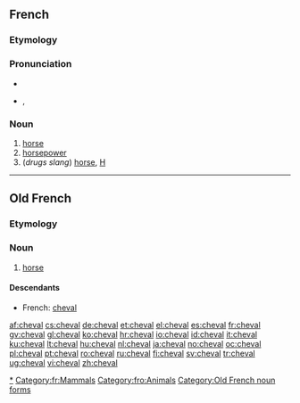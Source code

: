 ==French==

===Etymology===
{{etyl|VL.|fr}} {{term|caballus|lang=la}}

===Pronunciation===
* {{audio|Fr-un cheval-fr.ogg|audio}}
* {{IPA|/ʃǝval/|lang=fr}}, {{SAMPA|/S@.val/}}

===Noun===
{{fr-noun|m|plural=chevaux}}

# [[horse]]
# [[horsepower]]
# (''drugs slang'') [[horse]], [[H]]

[[Category:fr:Horses|*]]
[[Category:fr:Mammals]]

----

==Old French==

===Etymology===
{{etyl|VL.|fro}} {{term|caballus|lang=la}}

===Noun===
{{fro-noun|m|chevaus|chevaus|cheval}}

# [[horse]]

====Descendants====
* French: [[cheval#French|cheval]]

[[Category:fro:Animals]]
[[Category:Old French noun forms]]

[[af:cheval]]
[[cs:cheval]]
[[de:cheval]]
[[et:cheval]]
[[el:cheval]]
[[es:cheval]]
[[fr:cheval]]
[[gv:cheval]]
[[gl:cheval]]
[[ko:cheval]]
[[hr:cheval]]
[[io:cheval]]
[[id:cheval]]
[[it:cheval]]
[[ku:cheval]]
[[lt:cheval]]
[[hu:cheval]]
[[nl:cheval]]
[[ja:cheval]]
[[no:cheval]]
[[oc:cheval]]
[[pl:cheval]]
[[pt:cheval]]
[[ro:cheval]]
[[ru:cheval]]
[[fi:cheval]]
[[sv:cheval]]
[[tr:cheval]]
[[ug:cheval]]
[[vi:cheval]]
[[zh:cheval]]